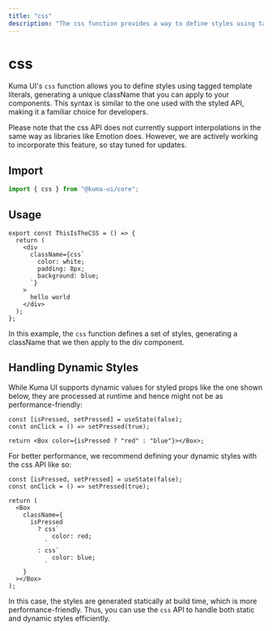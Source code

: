 ```yaml
---
title: "css"
description: "The css function provides a way to define styles using tagged template literals and generates a unique className that you can apply to your components. "
---
```



# css

Kuma UI's `css` function allows you to define styles using tagged template literals, generating a unique className that you can apply to your components. This syntax is similar to the one used with the styled API, making it a familiar choice for developers.

<Callout type="warning">
  Please note that the css API does not currently support interpolations in the
  same way as libraries like Emotion does. However, we are actively working to
  incorporate this feature, so stay tuned for updates.
</Callout>

## Import

```ts copy
import { css } from "@kuma-ui/core";
```

## Usage

<ExampleContainer>
  <ThisIsTheCSS />
</ExampleContainer>

```tsx copy
export const ThisIsTheCSS = () => {
  return (
    <div
      className={css`
        color: white;
        padding: 8px;
        background: blue;
      `}
    >
      hello world
    </div>
  );
};
```

In this example, the `css` function defines a set of styles, generating a className that we then apply to the div component.

## Handling Dynamic Styles

While Kuma UI supports dynamic values for styled props like the one shown below, they are processed at runtime and hence might not be as performance-friendly:

```tsx copy
const [isPressed, setPressed] = useState(false);
const onClick = () => setPressed(true);

return <Box color={isPressed ? "red" : "blue"}></Box>;
```

For better performance, we recommend defining your dynamic styles with the css API like so:

```tsx copy
const [isPressed, setPressed] = useState(false);
const onClick = () => setPressed(true);

return (
  <Box
    className={
      isPressed
        ? css`
            color: red;
          `
        : css`
            color: blue;
          `
    }
  ></Box>
);
```

In this case, the styles are generated statically at build time, which is more performance-friendly. Thus, you can use the `css` API to handle both static and dynamic styles efficiently.
